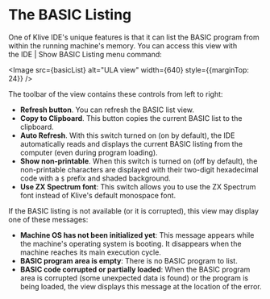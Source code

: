 
# The BASIC Listing

One of Klive IDE's unique features is that it can list the BASIC program from within the running machine's memory. You can access this view with the IDE | Show BASIC Listing menu command:

<Image src={basicList} alt="ULA view" width={640} style={{marginTop: 24}} />

The toolbar of the view contains these controls from left to right:
- **Refresh button**. You can refresh the BASIC list view.
- **Copy to Clipboard**. This button copies the current BASIC list to the clipboard.
- **Auto Refresh**. With this switch turned on (on by default), the IDE automatically reads and displays the current BASIC listing from the computer (even during program loading).
- **Show non-printable**. When this switch is turned on (off by default), the non-printable characters are displayed with their two-digit hexadecimal code with a `$` prefix and shaded background.
- **Use ZX Spectrum font**: This switch allows you to use the ZX Spectrum font instead of Klive's default monospace font.

If the BASIC listing is not available (or it is corrupted), this view may display one of these messages:
- **Machine OS has not been initialized yet**: This message appears while the machine's operating system is booting. It disappears when the machine reaches its main execution cycle.
- **BASIC program area is empty**: There is no BASIC program to list.
- **BASIC code corrupted or partially loaded**: When the BASIC program area is corrupted (some unexpected data is found) or the program is being loaded, the view displays this message at the location of the error.
